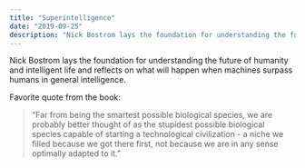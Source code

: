 ```yaml
---
title: "Superintelligence"
date: "2019-09-25"
description: "Nick Bostrom lays the foundation for understanding the future of humanity and intelligent life and reflects on what will happen when machines surpass humans in general intelligence."
---
```


Nick Bostrom lays the foundation for understanding the future of humanity and intelligent life and reflects on what will happen when machines surpass humans in general intelligence.

Favorite quote from the book:

> “Far from being the smartest possible biological species, we are probably better thought of as the stupidest possible biological species capable of starting a technological civilization - a niche we filled because we got there first, not because we are in any sense optimally adapted to it.”
